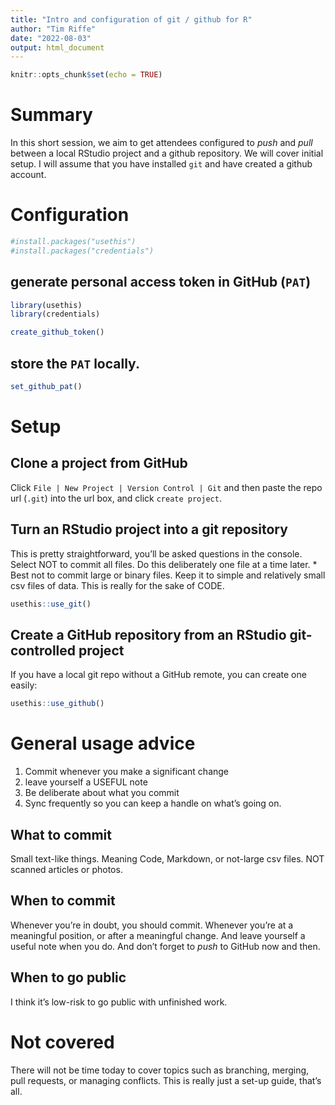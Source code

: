 ```yaml
---
title: "Intro and configuration of git / github for R"
author: "Tim Riffe"
date: "2022-08-03"
output: html_document
---
```


```r
knitr::opts_chunk$set(echo = TRUE)
```

# Summary

In this short session, we aim to get attendees configured to *push* and *pull* between a local RStudio project and a github repository. We will cover initial setup. I will assume that you have installed `git` and have created a github account.

# Configuration

```r

#install.packages("usethis")
#install.packages("credentials")

```


## generate personal access token in GitHub (`PAT`)

```r
library(usethis)
library(credentials)

create_github_token() 
```


## store the `PAT` locally.
```r
set_github_pat()
```

# Setup

## Clone a project from GitHub 

Click `File | New Project | Version Control | Git ` and then paste the repo url (`.git`) into the url box, and click `create project`.

## Turn an RStudio project into a git repository

This is pretty straightforward, you'll be asked questions in the console. Select NOT to commit all files. Do this deliberately one file at a time later.
 * Best not to commit large or binary files. Keep it to simple and relatively small csv files of data. This is really for the sake of CODE.
```r
usethis::use_git()
```


## Create a GitHub repository from an RStudio git-controlled project

If you have a local git repo without a GitHub remote, you can create one easily:
```r
usethis::use_github()
```

# General usage advice

1. Commit whenever you make a significant change
2. leave yourself a USEFUL note
3. Be deliberate about what you commit
4. Sync frequently so you can keep a handle on what's going on.

## What to commit

Small text-like things. Meaning Code, Markdown, or not-large csv files. NOT scanned articles or photos.

## When to commit

Whenever you're in doubt, you should commit. Whenever you're at a meaningful position, or after a meaningful change. And leave yourself a useful note when you do. And don't forget to *push* to GitHub now and then.

## When to go public

I think it's low-risk to go public with unfinished work.

# Not covered

There will not be time today to cover topics such as branching, merging, pull requests, or managing conflicts. This is really just a set-up guide, that's all.